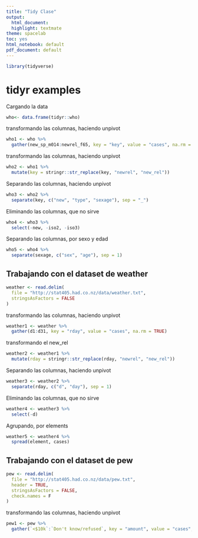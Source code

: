 ```yaml
---
title: "Tidy Clase"
output:
  html_document:
  highlight: textmate
theme: spacelab
toc: yes
html_notebook: default
pdf_document: default
---
```

  

``` r
library(tidyverse)
```

# tidyr examples

Cargando la data
``` r
who<- data.frame(tidyr::who)
```


transformando las columnas, haciendo unpivot
```r
who1 <- who %>% 
  gather(new_sp_m014:newrel_f65, key = "key", value = "cases", na.rm = TRUE)
```


transformando las columnas, haciendo unpivot
```r
who2 <- who1 %>% 
  mutate(key = stringr::str_replace(key, "newrel", "new_rel"))
```

Separando las columnas, haciendo unpivot
```r
who3 <- who2 %>% 
  separate(key, c("new", "type", "sexage"), sep = "_")
```

Eliminando las columnas, que no sirve
```r
who4 <- who3 %>% 
  select(-new, -iso2, -iso3)
```

Separando las columnas, por sexo y edad 
```r
who5 <- who4 %>% 
  separate(sexage, c("sex", "age"), sep = 1)
```



## Trabajando con el dataset de weather
```r
weather <- read.delim(
  file = "http://stat405.had.co.nz/data/weather.txt",
  stringsAsFactors = FALSE
)
```

transformando las columnas, haciendo unpivot
```r
weather1 <- weather %>% 
  gather(d1:d31, key = "rday", value = "cases", na.rm = TRUE)
```

transformando el new_rel
```r
weather2 <- weather1 %>% 
  mutate(rday = stringr::str_replace(rday, "newrel", "new_rel"))
```

Separando las columnas, haciendo unpivot
```r
weather3 <- weather2 %>% 
  separate(rday, c("d", "day"), sep = 1) 
```

Eliminando las columnas, que no sirve
```r
weather4 <- weather3 %>% 
  select(-d)
```

Agrupando, por elements
```r
weather5 <- weather4 %>% 
  spread(element, cases)
```

## Trabajando con el dataset de pew
```r
pew <- read.delim(
  file = "http://stat405.had.co.nz/data/pew.txt",
  header = TRUE,
  stringsAsFactors = FALSE,
  check.names = F
)
```

transformando las columnas, haciendo unpivot
```r
pew1 <- pew %>% 
  gather(`<$10k`:`Don't know/refused`, key = "amount", value = "cases", na.rm = TRUE)
```
